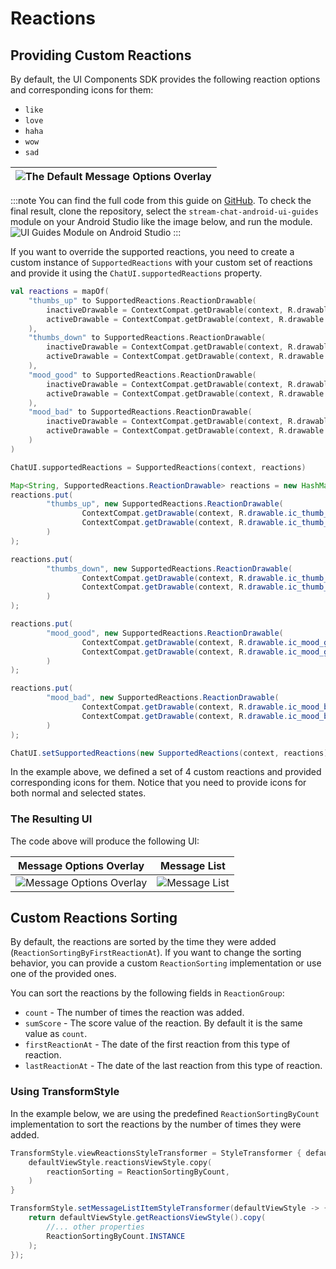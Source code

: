 
# Reactions

## Providing Custom Reactions

By default, the UI Components SDK provides the following reaction options and corresponding icons for them:

- `like`
- `love`
- `haha`
- `wow`
- `sad`

|![The Default Message Options Overlay](../../assets/custom_reactions_message_options_overlay_before.png)|
|---|

:::note
You can find the full code from this guide on [GitHub](https://github.com/GetStream/stream-chat-android/tree/main/stream-chat-android-ui-guides/src/main/java/io/getstream/chat/android/guides/catalog/uicomponents/customreactions). To check the final result, clone the repository, select the `stream-chat-android-ui-guides` module on your Android Studio like the image below, and run the module. ![UI Guides Module on Android Studio](../../assets/ui_guides_module_android_studio.png)
:::

If you want to override the supported reactions, you need to create a custom instance of `SupportedReactions` with your custom set of reactions and provide it using the `ChatUI.supportedReactions` property.

<Tabs>
<TabItem value="kotlin" label="Kotlin">

```kotlin
val reactions = mapOf(
    "thumbs_up" to SupportedReactions.ReactionDrawable(
        inactiveDrawable = ContextCompat.getDrawable(context, R.drawable.ic_thumb_up)!!,
        activeDrawable = ContextCompat.getDrawable(context, R.drawable.ic_thumb_up_selected)!!
    ),
    "thumbs_down" to SupportedReactions.ReactionDrawable(
        inactiveDrawable = ContextCompat.getDrawable(context, R.drawable.ic_thumb_down)!!,
        activeDrawable = ContextCompat.getDrawable(context, R.drawable.ic_thumb_down_selected)!!
    ),
    "mood_good" to SupportedReactions.ReactionDrawable(
        inactiveDrawable = ContextCompat.getDrawable(context, R.drawable.ic_mood_good)!!,
        activeDrawable = ContextCompat.getDrawable(context, R.drawable.ic_mood_good_selected)!!
    ),
    "mood_bad" to SupportedReactions.ReactionDrawable(
        inactiveDrawable = ContextCompat.getDrawable(context, R.drawable.ic_mood_bad)!!,
        activeDrawable = ContextCompat.getDrawable(context, R.drawable.ic_mood_bad_selected)!!
    )
)

ChatUI.supportedReactions = SupportedReactions(context, reactions)
```
</TabItem>

<TabItem value="java" label="Java">

```java
Map<String, SupportedReactions.ReactionDrawable> reactions = new HashMap<>();
reactions.put(
        "thumbs_up", new SupportedReactions.ReactionDrawable(
                ContextCompat.getDrawable(context, R.drawable.ic_thumb_up),
                ContextCompat.getDrawable(context, R.drawable.ic_thumb_up_selected)
        )
);

reactions.put(
        "thumbs_down", new SupportedReactions.ReactionDrawable(
                ContextCompat.getDrawable(context, R.drawable.ic_thumb_down),
                ContextCompat.getDrawable(context, R.drawable.ic_thumb_down_selected)
        )
);

reactions.put(
        "mood_good", new SupportedReactions.ReactionDrawable(
                ContextCompat.getDrawable(context, R.drawable.ic_mood_good),
                ContextCompat.getDrawable(context, R.drawable.ic_mood_good_selected)
        )
);

reactions.put(
        "mood_bad", new SupportedReactions.ReactionDrawable(
                ContextCompat.getDrawable(context, R.drawable.ic_mood_bad),
                ContextCompat.getDrawable(context, R.drawable.ic_mood_bad_selected)
        )
);

ChatUI.setSupportedReactions(new SupportedReactions(context, reactions));
```
</TabItem>
</Tabs>

In the example above, we defined a set of 4 custom reactions and provided corresponding icons for them. Notice that you need to provide icons for both normal and selected states.

### The Resulting UI

The code above will produce the following UI:

| Message Options Overlay | Message List |
| --- | --- |
|![Message Options Overlay](../../assets/custom_reactions_message_options_overlay.png)|![Message List](../../assets/custom_reactions_message_list.png)|



## Custom Reactions Sorting

By default, the reactions are sorted by the time they were added (`ReactionSortingByFirstReactionAt`).
If you want to change the sorting behavior, you can provide a custom `ReactionSorting` implementation or use one of the provided ones.

You can sort the reactions by the following fields in `ReactionGroup`:
- `count` - The number of times the reaction was added.
- `sumScore` - The score value of the reaction. By default it is the same value as `count`.
- `firstReactionAt` - The date of the first reaction from this type of reaction.
- `lastReactionAt` - The date of the last reaction from this type of reaction.

### Using TransformStyle

In the example below, we are using the predefined `ReactionSortingByCount` implementation to sort the reactions by the number of times they were added.

<Tabs>
<TabItem value="kotlin" label="Kotlin">

```kotlin
TransformStyle.viewReactionsStyleTransformer = StyleTransformer { defaultViewStyle ->
    defaultViewStyle.reactionsViewStyle.copy(
        reactionSorting = ReactionSortingByCount,
    )
}
```
</TabItem>

<TabItem value="java" label="Java">

```java
TransformStyle.setMessageListItemStyleTransformer(defaultViewStyle -> {
    return defaultViewStyle.getReactionsViewStyle().copy(
        //... other properties
        ReactionSortingByCount.INSTANCE
    );
});
```
</TabItem>
</Tabs>



